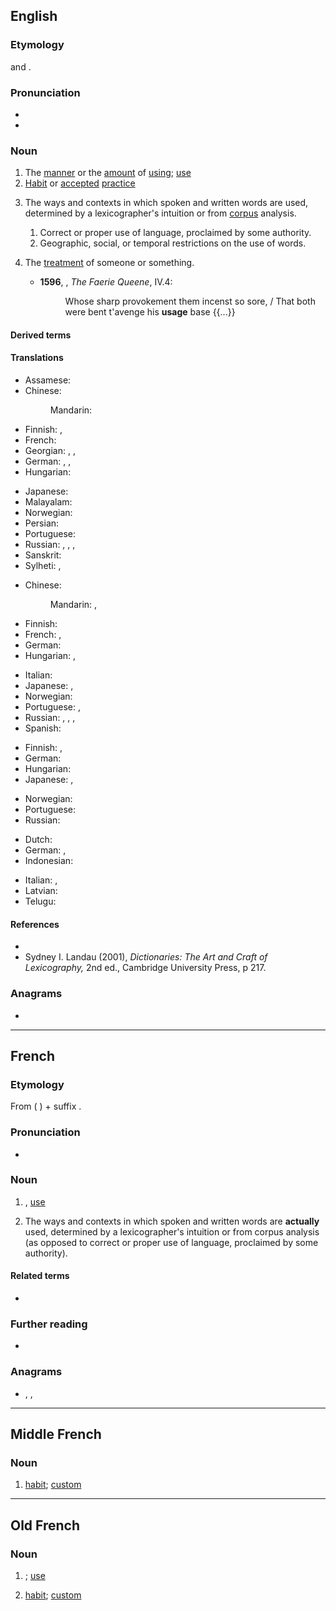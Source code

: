 {{also|usagé}}
==English==
{{wikipedia}}

===Etymology===
{{bor|en|xno|-}} and {{bor|en|fro|usage|notext=1}}.

===Pronunciation===
* {{IPA|/ˈjuːsɪd͡ʒ/|/ˈjuːzɪd͡ʒ/|lang=en}}
* {{audio|En-us-usage.ogg|Audio (US)|lang=en}}

===Noun===
{{en-noun|~}}

# The [[manner]] or the [[amount]] of [[using]]; [[use]]
# [[habit|Habit]] or [[accepted]] [[practice]]
# {{lb|en|lexicography}} The ways and contexts in which spoken and written words are used, determined by a lexicographer's intuition or from [[corpus]] analysis.
## Correct or proper use of language, proclaimed by some authority.
## Geographic, social, or temporal restrictions on the use of words.
# {{lb|en|obsolete}} The [[treatment]] of someone or something.
#* '''1596''', {{w|Edmund Spenser}}, ''The Faerie Queene'', IV.4:
#*: Whose sharp provokement them incenst so sore, / That both were bent t'avenge his '''usage''' base {{...}}

====Derived terms====
{{der3|usage dictionary|usage guide|usage label|usage lexicography|usage note|usage panel|lang=en}}

====Translations====
{{trans-top|the manner or the amount of using; use}}
* Assamese: {{t|as|ব্যৱহাৰ}}
* Chinese:
*: Mandarin: {{t+|cmn|用法|tr=yòngfǎ}}
* Finnish: {{t+|fi|käyttö}}, {{t+|fi|käsittely}}
* French: {{t+|fr|usage|m}}
* Georgian: {{t|ka|გამოყენება}}, {{t|ka|სარგებლობა}}, {{t|ka|მოხმარება}}
* German: {{t+|de|Verwendung|f}}, {{t+|de|Benutzung|f}}, {{t+|de|Anwendung|f}}
* Hungarian: {{t+|hu|használat}}
{{trans-mid}}
* Japanese: {{t|ja|使い方|tr=tsukaikata}}
* Malayalam: {{t+|ml|വിനിയോഗം}}
* Norwegian: {{t|no|bruksområde|n}}
* Persian: {{t+|fa|کاربرد|tr=kârbord}}
* Portuguese: {{t+|pt|uso|m}}
* Russian: {{t+|ru|испо́льзование|n}}, {{t+|ru|примене́ние|n}}, {{t+|ru|обраще́ние|n}}, {{t+|ru|употребле́ние|n}}
* Sanskrit: {{t+|sa|विनियोगः}}
* Sylheti: {{t|syl|ꠛꠦꠛꠀꠞ|tr=beboar}}, {{t|syl|ꠁꠍ꠆ꠔꠦꠝꠣꠟ|tr=istemal}}
{{trans-bottom}}

{{trans-top|habit or accepted practice}}
* Chinese:
*: Mandarin: {{t+|cmn|習慣}}, {{t+|cmn|习惯|tr=xíguàn}}
* Finnish: {{t+|fi|käytäntö}}
* French: {{t+|fr|coutume|f}}, {{t+|fr|usage}}
* German: {{t+|de|Brauch|m}}
* Hungarian: {{t+|hu|szokás}}, {{t+|hu|gyakorlat}}
{{trans-mid}}
* Italian: {{t+|it|uso}}
* Japanese: {{t|ja|使い方|tr=tsukaikata}}, {{t+|ja|習慣|tr=しゅうかん, shūkan}}
* Norwegian: {{t|no|anvendelse|m}}
* Portuguese: {{t+|pt|emprego|m}}, {{t+|pt|uso}}
* Russian: {{t+|ru|обы́чай|m}}, {{t+|ru|обыкнове́ние|n}}, {{t+|ru|привы́чка|f}}, {{t+|ru|тради́ция|f}}
* Spanish: {{t+|es|uso}}
{{trans-bottom}}

{{trans-top|the way words are spoken or written in a community}}
* Finnish: {{t+|fi|kielenkäyttö}}, {{t|fi|puhetapa}}
* German: {{t+|de|Gebrauch|m}}
* Hungarian: {{t+|hu|szóhasználat}}
* Japanese: {{t|ja|使い方|tr=tsukaikata}}, {{t+|ja|用法|tr=yōhō}}
{{trans-mid}}
* Norwegian: {{t+|no|bruk|m}}
* Portuguese: {{t+|pt|emprego|m}}
* Russian: {{t+|ru|употребле́ние|n}}
{{trans-bottom}}

{{checktrans-top}}
* Dutch: {{t+check|nl|gebruik}}
* German: {{qualifier|1}} {{t+check|de|Nutzung|f}}, {{qualifier|2,3}} {{t+check|de|Benutzung|f}}
* Indonesian: {{t+check|id|pakai|alt=pemakaian}}
{{trans-mid}}
* Italian: {{t+check|it|uso|m}}, {{t+check|it|utilizzo|m}}
* Latvian: {{t-check|lv|lietojums|m}}
* Telugu: {{t+check|te|వాడుక}}
{{trans-bottom}}

====References====
* {{R:Dictionary of Lexicography}}
* Sydney I. Landau (2001), ''Dictionaries: The Art and Craft of Lexicography,'' 2nd ed., Cambridge University Press, p 217.

===Anagrams===
* {{anagrams|en|Gause|agues|gause|suage}}

----

==French==

===Etymology===
From {{etyl|la|fr}} {{m|la|ūsus}} ({{etyl|ML.|fr}} {{m|la|usagium}}) + suffix {{m|fr|-age}}.

===Pronunciation===
* {{audio|Fr-usage.ogg|audio|lang=fr}}

===Noun===
{{fr-noun|m}}

# {{l|en|usage}}, [[use]]
# {{lb|fr|lexicography}} The ways and contexts in which spoken and written words are '''actually''' used, determined by a lexicographer's intuition or from corpus analysis (as opposed to correct or proper use of language, proclaimed by some authority).

====Related terms====
* {{l|fr|usager}}

===Further reading===
* {{R:TLFi}}

===Anagrams===
* {{l|fr|auges}}, {{l|fr|sauge}}, {{l|fr|suage}}

----

==Middle French==

===Noun===
{{frm-noun|m}}

# [[habit]]; [[custom]]

----

==Old French==

===Noun===
{{fro-noun|m}}

# {{l|en|usage}}; [[use]]
# [[habit]]; [[custom]]